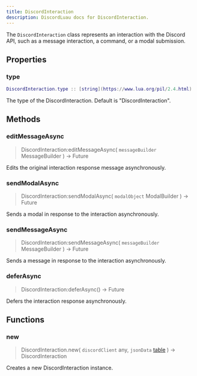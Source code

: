 ```yaml
---
title: DiscordInteraction
description: DiscordLuau docs for DiscordInteraction.
---
```

[//]: # (This file was automatically compiled through the Generator luau code under this repository)
[//]: # (if you want to edit the documentation of discord-luau, please write changes)
[//]: # (to the discord-luau repository itself, we extract the comments from discord-luau and translate)
[//]: # (them into markdown files that Nextra can interpret!)

The `DiscordInteraction` class represents an interaction with the Discord API, such as a message interaction, a command, or a modal submission.

[//]: # (----- DOCUMENT PROPERTIES ----- )

## Properties

### type

 ```lua
 DiscordInteraction.type :: [string](https://www.lua.org/pil/2.4.html)
```


The type of the DiscordInteraction. Default is "DiscordInteraction".

[//]: # (----- DOCUMENT METHODS ----- )

## Methods

### editMessageAsync

> DiscordInteraction:editMessageAsync( `messageBuilder` MessageBuilder ) ->  Future 

Edits the original interaction response message asynchronously.
### sendModalAsync

> DiscordInteraction:sendModalAsync( `modalObject` ModalBuilder ) ->  Future 

Sends a modal in response to the interaction asynchronously.
### sendMessageAsync

> DiscordInteraction:sendMessageAsync( `messageBuilder` MessageBuilder ) ->  Future 

Sends a message in response to the interaction asynchronously.
### deferAsync

> DiscordInteraction:deferAsync() ->  Future 

Defers the interaction response asynchronously.

[//]: # (----- DOCUMENT FUNCTIONS ----- )

## Functions

### new

> DiscordInteraction.new( `discordClient` any, `jsonData` [table](https://www.lua.org/pil/2.5.html) ) ->  DiscordInteraction 

Creates a new DiscordInteraction instance.

